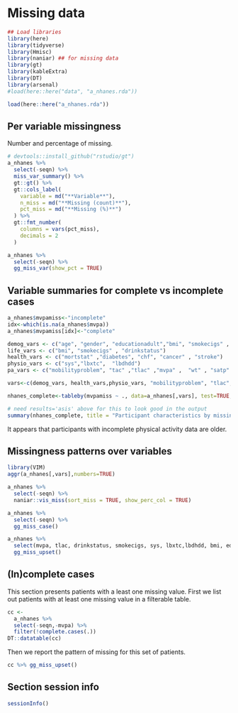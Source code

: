 # Missing data


```r
## Load libraries
library(here)
library(tidyverse)
library(Hmisc)
library(naniar) ## for missing data 
library(gt)
library(kableExtra)
library(DT)
library(arsenal)
#load(here::here("data", "a_nhanes.rda"))

load(here::here("a_nhanes.rda"))
```


## Per variable missingness

Number and percentage of missing. 

```r
# devtools::install_github("rstudio/gt")
a_nhanes %>%
  select(-seqn) %>%
  miss_var_summary() %>%
  gt::gt() %>%
  gt::cols_label(
    variable = md("**Variable**"),
    n_miss = md("**Missing (count)**"),
    pct_miss = md("**Missing (%)**")
  ) %>%
  gt::fmt_number(
    columns = vars(pct_miss),
    decimals = 2
  )
```


```r
a_nhanes %>%
  select(-seqn) %>%
  gg_miss_var(show_pct = TRUE)
```

## Variable summaries for complete vs incomplete cases

```r
a_nhanes$mvpamiss<-"incomplete"
idx<-which(is.na(a_nhanes$mvpa))
a_nhanes$mvpamiss[idx]<-"complete"

demog_vars <- c("age", "gender", "educationadult","bmi", "smokecigs" , "drinkstatus")
life_vars <- c("bmi", "smokecigs" , "drinkstatus")
health_vars <- c("mortstat" ,"diabetes", "chf", "cancer" , "stroke")
physio_vars <- c("sys","lbxtc",  "lbdhdd")
pa_vars <- c("mobilityproblem", "tac" ,"tlac" ,"mvpa" ,  "wt" , "satp" , "astp" )

vars<-c(demog_vars, health_vars,physio_vars, "mobilityproblem", "tlac", "wt", "mvpamiss" )

nhanes_complete<-tableby(mvpamiss ~ ., data=a_nhanes[,vars], test=TRUE, numeric.stats=c("median","q1q3", "range"))

# need results='asis' above for this to look good in the output
summary(nhanes_complete, title = "Participant characteristics by missing status of MVPA")

```

It appears that participants with incomplete physical activity data are older.


## Missingness patterns over variables

```r
library(VIM)
aggr(a_nhanes[,vars],numbers=TRUE)
```


```r
a_nhanes %>%
  select(-seqn) %>%
  naniar::vis_miss(sort_miss = TRUE, show_perc_col = TRUE) 
```

```r
a_nhanes %>%
  select(-seqn) %>%
  gg_miss_case()
```


```r
a_nhanes %>%
  select(mvpa, tlac, drinkstatus, smokecigs, sys, lbxtc,lbdhdd, bmi, educationadult, ) %>%
  gg_miss_upset()
```




## (In)complete cases

This section presents patients with a least one missing value. First we list out patients with at least one missing value in a filterable table. 

```r
cc <-
  a_nhanes %>%  
  select(-seqn,-mvpa) %>% 
  filter(!complete.cases(.))
DT::datatable(cc)
```

Then we report the pattern of missing for this set of patients. 

```r
cc %>% gg_miss_upset()
```



## Section session info

```r
sessionInfo()
```